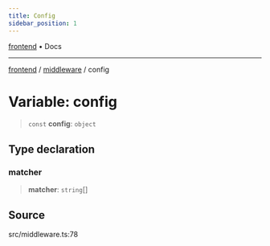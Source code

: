 ```yaml
---
title: Config
sidebar_position: 1
---
```


[frontend](../..) • Docs

***

[frontend](../..) / [middleware](..) / config

# Variable: config

> `const` **config**: `object`

## Type declaration

### matcher

> **matcher**: `string`[]

## Source

src/middleware.ts:78
